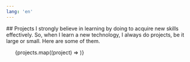 ```yaml
---
lang: 'en'
---
```



<section class="main-section full-columns" id="projects">
  ## Projects
  I strongly believe in learning by doing to acquire new skills effectively. So, when I learn a new technology, I always do projects, be it large or small. Here are some of them.

  <ul class="projects-container odd-columns">
    {projects.map((project) => <ProjectCard project={project} />)}
  </ul>
</section>

